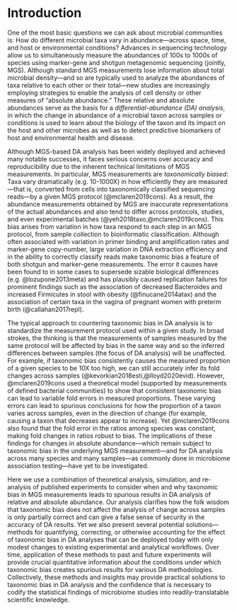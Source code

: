 # Introduction {#introduction}

<!-- First paragraph: DA analysis -->
One of the most basic questions we can ask about microbial communities is: How do different microbial taxa vary in abundance—across space, time, and host or environmental conditions?
Advances in sequencing technology allow us to simultaneously measure the abundances of 100s to 1000s of species using marker-gene and shotgun metagenomic sequencing (jointly, MGS).
Although standard MGS measurements lose information about total microbial density—and so are typically used to analyze the abundances of taxa relative to each other or their total—new studies are increasingly employing strategies to enable the analysis of cell density or other measures of "absolute abundance."
These relative and absolute abundances serve as the basis for a _differential-abundance (DA) analysis_, in which the change in abundance of a microbial taxon across samples or conditions is used to learn about the biology of the taxon and its impact on the host and other microbes as well as to detect predictive biomarkers of host and environmental health and disease.

<!-- P: Taxonomic bias -->
Although MGS-based DA analysis has been widely deployed and achieved many notable successes, it faces serious concerns over accuracy and reproducibility due to the inherent technical limitations of MGS measurements.
In particular, MGS measurements are _taxonomically biased_: Taxa vary dramatically (e.g. 10-1000X) in how efficiently they are measured—that is, converted from cells into taxonomically classified sequencing reads—by a given MGS protocol (@mclaren2019cons).
As a result, the abundance measurements obtained by MGS are inaccurate representations of the actual abundances and also tend to differ across protocols, studies, and even experimental batches (@yeh2018taxo,@mclaren2019cons).
This bias arises from variation in how taxa respond to each step in an MGS protocol, from sample collection to bioinformatic classification.
Although often associated with variation in primer binding and amplification rates and marker-gene copy-number, large variation in DNA extraction efficiency and in the ability to correctly classify reads make taxonomic bias a feature of both shotgun and marker-gene measurements.
The error it causes have been found to in some cases to supersede sizable biological differences (e.g. @lozupone2013meta) and has plausibly caused replication failures for prominent findings such as the association of decreased Bacteroides and increased Firmicutes in stool with obesity (@finucane2014atax) and the association of certain taxa in the vagina of pregnant women with preterm birth (@callahan2017repl).

<!-- Revise below here to outline -->

<!-- P: Taxonomic bias and DA -->

The typical approach to countering taxonomic bias in DA analysis is to standardize the measurement protocol used within a given study.
In broad strokes, the thinking is that the measurements of samples measured by the same protocol will be affected by bias in the same way and so the inferred differences between samples (the focus of DA analysis) will be unaffected.
For example, if taxonomic bias consistently causes the measured proportion of a given species to be 10X too high, we can still accurately infer its fold changes across samples (@kevorkian2018esti,@lloyd2020evid).
However, @mclaren2019cons used a theoretical model (supported by measurements of defined bacterial communities) to show that consistent taxonomic bias can lead to variable fold errors in measured proportions.
These varying errors can lead to spurious conclusions for how the proportion of a taxon varies across samples, even in the direction of change (for example, causing a taxon that decreases appear to increase).
Yet @mclaren2019cons also found that the fold error in the ratios among species was constant, making fold changes in ratios robust to bias.
The implications of these findings for changes in absolute abundance---which remain subject to taxonomic bias in the underlying MGS measurement---and for DA analysis across many species and many samples---as commonly done in microbiome association testing---have yet to be investigated.

<!-- P: Objective and summary of the present article -->

Here we use a combination of theoretical analysis, simulation, and re-analysis of published experiments to consider when and why taxonomic bias in MGS measurements leads to spurious results in DA analysis of relative and absolute abundance.
Our analysis clarifies how the folk wisdom that taxonomic bias does not affect the analysis of change across samples is only partially correct and can give a false sense of security in the accuracy of DA results.
Yet we also present several potential solutions---methods for quantifying, correcting, or otherwise accounting for the effect of taxonomic bias in DA analyses that can be deployed today with only modest changes to existing experimental and analytical workflows.
Over time, application of these methods to past and future experiments will provide crucial quantitative information about the conditions under which taxonomic bias creates spurious results for various DA methodologies.
Collectively, these methods and insights may provide practical solutions to taxonomic bias in DA analysis and the confidence that is necessary to codify the statistical findings of microbiome studies into readily-translatable scientific knowledge.

